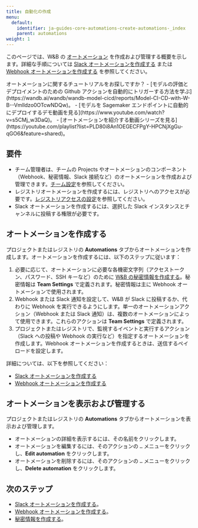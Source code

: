 ```yaml
---
title: 自動化の作成
menu:
  default:
    identifier: ja-guides-core-automations-create-automations-_index
    parent: automations
weight: 1
---
```



<Info>
<EnterpriseCloudOnly/>
</Info>

このページでは、W&B の [オートメーション](/ja/guides/core/automations/) を作成および管理する概要を示します。詳細な手順については [Slack オートメーションを作成する](/ja/guides/core/automations/create-automations/slack) または [Webhook オートメーションを作成する](/ja/guides/core/automations/create-automations/webhook) を参照してください。

<Note>
オートメーションに関するチュートリアルをお探しですか？
- [モデルの評価とデプロイメントのための Github アクションを自動的にトリガーする方法を学ぶ](https://wandb.ai/wandb/wandb-model-cicd/reports/Model-CI-CD-with-W-B--Vmlldzo0OTcwNDQw)。
- [モデルを Sagemaker エンドポイントに自動的にデプロイするデモ動画を見る](https://www.youtube.com/watch?v=s5CMj_w3DaQ)。
- [オートメーションを紹介する動画シリーズを見る](https://youtube.com/playlist?list=PLD80i8An1OEGECFPgY-HPCNjXgGu-qGO6&feature=shared)。
</Note>

## 要件
- チーム管理者は、チームの Projects やオートメーションのコンポーネント（Webhook、秘密情報、Slack 接続など）のオートメーションを作成および管理できます。[チーム設定](/ja/guides/models/app/settings-page/team-settings/)を参照してください。
- レジストリオートメーションを作成するには、レジストリへのアクセスが必要です。[レジストリアクセスの設定](/ja/guides/core/registry/configure_registry#registry-roles)を参照してください。
- Slack オートメーションを作成するには、選択した Slack インスタンスとチャンネルに投稿する権限が必要です。

## オートメーションを作成する
プロジェクトまたはレジストリの **Automations** タブからオートメーションを作成します。オートメーションを作成するには、以下のステップに従います：

1. 必要に応じて、オートメーションに必要な各機密文字列（アクセストークン、パスワード、SSH キーなど）のために [W&B の秘密情報を作成する](/ja/guides/core/secrets)。秘密情報は **Team Settings** で定義されます。秘密情報は主に Webhook オートメーションで使用されます。
1. Webhook または Slack 通知を設定して、W&B が Slack に投稿するか、代わりに Webhook を実行できるようにします。単一のオートメーションアクション（Webhook または Slack 通知）は、複数のオートメーションによって使用できます。これらのアクションは **Team Settings** で定義されます。
1. プロジェクトまたはレジストリで、監視するイベントと実行するアクション（Slack への投稿や Webhook の実行など）を指定するオートメーションを作成します。Webhook オートメーションを作成するときは、送信するペイロードを設定します。

詳細については、以下を参照してください：

- [Slack オートメーションを作成する](/ja/slack)
- [Webhook オートメーションを作成する](/ja/webhook)

## オートメーションを表示および管理する
プロジェクトまたはレジストリの **Automations** タブからオートメーションを表示および管理します。

- オートメーションの詳細を表示するには、その名前をクリックします。
- オートメーションを編集するには、そのアクションの `…` メニューをクリックし、**Edit automation** をクリックします。
- オートメーションを削除するには、そのアクションの `…` メニューをクリックし、**Delete automation** をクリックします。

## 次のステップ
- [Slack オートメーションを作成する](/ja/slack)。
- [Webhook オートメーションを作成する](/ja/webhook)。
- [秘密情報を作成する](/ja/guides/core/secrets)。